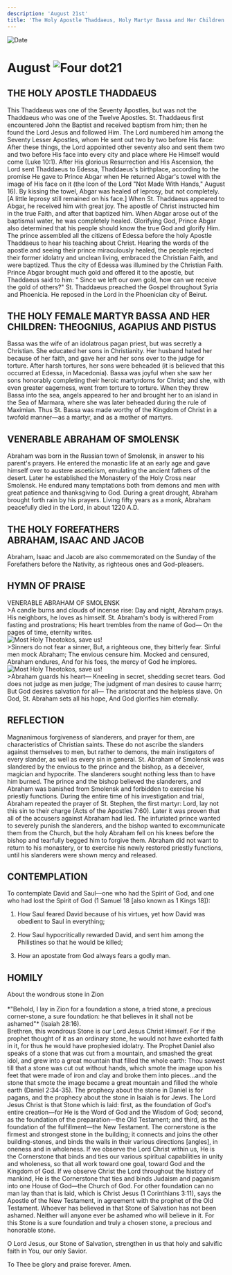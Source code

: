 ```yaml
---
description: 'August 21st'
title: 'The Holy Apostle Thaddaeus, Holy Martyr Bassa and Her Children: Theognius, Agapius and Pistus, Venerable Abraham of Smolensk'
---
```


<CustomPaginator />
<RunningHead />

<Image src="/title-imprint.png" height={68} width={50} alt="Date" className="title-imprint"/>

# <div id="date">August <Image className="four-dot" src="/four-dot.png" height={15} width={15} alt="Four dot" />21</div>

## THE HOLY APOSTLE THADDAEUS

This Thaddaeus was one of the Seventy Apostles, but was not the Thaddaeus who was one of the Twelve Apostles. St. Thaddaeus first encountered John the Baptist and received baptism from him; then he found the Lord Jesus and followed Him. The Lord numbered him among the Seventy Lesser Apostles, whom He sent out two by two before His face: After these things, the Lord appointed other seventy also and sent them two and two before His face into every city and place where He Himself would come (Luke 10:1). After His glorious Resurrection and His Ascension, the Lord sent Thaddaeus to Edessa, Thaddaeus's birthplace, according to the promise He gave to Prince Abgar when He returned Abgar's towel with the image of His face on it (the Icon of the Lord "Not Made With Hands," August 16). By kissing the towel, Abgar was healed of leprosy, but not completely. [A little leprosy still remained on his face.] When St. Thaddaeus appeared to Abgar, he received him with great joy. The apostle of Christ instructed him in the true Faith, and after that baptized him. When Abgar arose out of the baptismal water, he was completely healed. Glorifying God, Prince Abgar also determined that his people should know the true God and glorify Him. The prince assembled all the citizens of Edessa before the holy Apostle Thaddaeus to hear his teaching about Christ. Hearing the words of the apostle and seeing their prince miraculously healed, the people rejected their former idolatry and unclean living, embraced the Christian Faith, and were baptized. Thus the city of Edessa was illumined by the Christian Faith. Prince Abgar brought much gold and offered it to the apostle, but Thaddaeus said to him: " Since we left our own gold, how can we receive the gold of others?" St. Thaddaeus preached the Gospel throughout Syria and Phoenicia. He reposed in the Lord in the Phoenician city of Beirut.

## THE HOLY FEMALE MARTYR BASSA AND HER CHILDREN: THEOGNIUS, AGAPIUS AND PISTUS

Bassa was the wife of an idolatrous pagan priest, but was secretly a Christian. She educated her sons in Christianity. Her husband hated her because of her faith, and gave her and her sons over to the judge for torture. After harsh tortures, her sons were beheaded (it is believed that this occurred at Edessa, in Macedonia). Bassa was joyful when she saw her sons honorably completing their heroic martyrdoms for Christ; and she, with even greater eagerness, went from torture to torture. When they threw Bassa into the sea, angels appeared to her and brought her to an island in the Sea of Marmara, where she was later beheaded during the rule of Maximian. Thus St. Bassa was made worthy of the Kingdom of Christ in a twofold manner—as a martyr, and as a mother of martyrs.

## VENERABLE ABRAHAM OF SMOLENSK

Abraham was born in the Russian town of Smolensk, in answer to his parent's prayers. He entered the monastic life at an early age and gave himself over to austere asceticism, emulating the ancient fathers of the desert. Later he established the Monastery of the Holy Cross near Smolensk. He endured many temptations both from demons and men with great patience and thanksgiving to God. During a great drought, Abraham brought forth rain by his prayers. Living fifty years as a monk, Abraham peacefully died in the Lord, in about 1220 A.D.

## THE HOLY FOREFATHERS<br />ABRAHAM, ISAAC AND JACOB

Abraham, Isaac and Jacob are also commemorated on the Sunday of the Forefathers before the Nativity, as righteous ones and God-pleasers.


## HYMN OF PRAISE
<div style={{textAlign:'center', color:'crimson', fontWeight:'bold'}}>
VENERABLE ABRAHAM OF SMOLENSK
</div>
>A candle burns and clouds of incense rise:  
Day and night, Abraham prays.  
His neighbors, he loves as himself.  
St. Abraham's body is withered  
From fasting and prostrations;  
His heart trembles from the name of God—  
On the pages of time, eternity writes.  
<div style={{marginLeft: '10rem', marginTop:'1rem', maxWidth: '2rem'}}><Image className="four-dot" src="/four-dot.png" height={15} width={15} alt="Most Holy Theotokos, save us!" /></div>
>Sinners do not fear a sinner,  
But, a righteous one, they bitterly fear.  
Sinful men mock Abraham;  
The envious censure him.  
Mocked and censured, Abraham endures,  
And for his foes, the mercy of God he implores.  
<div style={{marginLeft: '10rem', marginTop:'1rem', maxWidth: '2rem'}}><Image className="four-dot" src="/four-dot.png" height={15} width={15} alt="Most Holy Theotokos, save us!" /></div>
>Abraham guards his heart—  
Kneeling in secret, shedding secret tears.  
God does not judge as men judge;  
The judgment of man desires to cause harm;  
But God desires salvation for all—  
The aristocrat and the helpless slave.  
On God, St. Abraham sets all his hope,  
And God glorifies him eternally.  


## REFLECTION

Magnanimous forgiveness of slanderers, and prayer for them, are characteristics of Christian saints. These do not ascribe the slanders against themselves to men, but rather to demons, the main instigators of every slander, as well as every sin in general. St. Abraham of Smolensk was slandered by the envious to the prince and the bishop, as a deceiver, magician and hypocrite. The slanderers sought nothing less than to have him burned. The prince and the bishop believed the slanderers, and Abraham was banished from Smolensk and forbidden to exercise his priestly functions. During the entire time of his investigation and trial, Abraham repeated the prayer of St. Stephen, the first martyr: Lord, lay not this sin to their charge (Acts of the Apostles 7:60). Later it was proven that all of the accusers against Abraham had lied. The infuriated prince wanted to severely punish the slanderers, and the bishop wanted to excommunicate them from the Church, but the holy Abraham fell on his knees before the bishop and tearfully begged him to forgive them. Abraham did not want to return to his monastery, or to exercise his newly restored priestly functions, until his slanderers were shown mercy and released.


## CONTEMPLATION

To contemplate David and Saul—one who had the Spirit of God, and one who had lost the Spirit of God (1 Samuel 18 [also known as 1 Kings 18]):

1. How Saul feared David because of his virtues, yet how David was obedient to Saul in everything;

2. How Saul hypocritically rewarded David, and sent him among the Philistines so that he would be killed;

3. How an apostate from God always fears a godly man.


## HOMILY
<div style={{textAlign:'center', color:'crimson', fontWeight:'bold'}}>
About the wondrous stone in Zion
</div>
<br />
<div style={{textAlign:'right'}}>
*"Behold, I lay in Zion for a foundation a stone, a tried stone, a precious corner-stone, a sure foundation: he that believes in it shall not be ashamed"* (Isaiah 28:16).
</div>
Brethren, this wondrous Stone is our Lord Jesus Christ Himself. For if the prophet thought of it as an ordinary stone, he would not have exhorted faith in it, for thus he would have prophesied idolatry. The Prophet Daniel also speaks of a stone that was cut from a mountain, and smashed the great idol, and grew into a great mountain that filled the whole earth: Thou sawest till that a stone was cut out without hands, which smote the image upon his feet that were made of iron and clay and broke them into pieces…and the stone that smote the image became a great mountain and filled the whole earth (Daniel 2:34-35). The prophecy about the stone in Daniel is for pagans, and the prophecy about the stone in Isaiah is for Jews. The Lord Jesus Christ is that Stone which is laid: first, as the foundation of God's entire creation—for He is the Word of God and the Wisdom of God; second, as the foundation of the preparation—the Old Testament; and third, as the foundation of the fulfillment—the New Testament. The cornerstone is the firmest and strongest stone in the building; it connects and joins the other building-stones, and binds the walls in their various directions [angles], in oneness and in wholeness. If we observe the Lord Christ within us, He is the Cornerstone that binds and ties our various spiritual capabilities in unity and wholeness, so that all work toward one goal, toward God and the Kingdom of God. If we observe Christ the Lord throughout the history of mankind, He is the Cornerstone that ties and binds Judaism and paganism into one House of God—the Church of God. For other foundation can no man lay than that is laid, which is Christ Jesus (1 Corinthians 3:11), says the Apostle of the New Testament, in agreement with the prophet of the Old Testament. Whoever has believed in that Stone of Salvation has not been ashamed. Neither will anyone ever be ashamed who will believe in it. For this Stone is a sure foundation and truly a chosen stone, a precious and honorable stone.

O Lord Jesus, our Stone of Salvation, strengthen in us that holy and salvific faith in You, our only Savior.

To Thee be glory and praise forever. Amen.